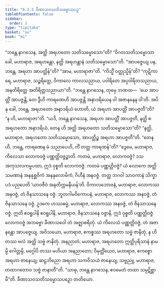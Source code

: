 ```yaml
---
title: "6.2.3 ခီဏာသဝသတိသမ္မောသပဉှ"
tableOfContents: false
sidebar:
  order: 3
type: "tipitaka"
basket: "su"
book: "mi"
---
```



<DynamicBreadcrumb />

<Division number="182" book="mi" e="ch" v="28">

<Paragraph number="1174" book="mi">
“ဘန္တေ နာဂသေန, အတ္ထိ အရဟတော သတိသမ္မောသော”တိ? “ဝိဂတသတိသမ္မောသာ ခေါ, မဟာရာဇ, အရဟန္တော, နတ္ထိ အရဟန္တာနံ သတိသမ္မောသော”တိ. “အာပဇ္ဇေယျ ပန, ဘန္တေ, အရဟာ အာပတ္တိန်”တိ? “အာမ, မဟာရာဇာ”တိ. “ကိသ္မိံ ဝတ္ထုသ္မိန်”တိ? “ကုဋိကာရေ, မဟာရာဇ, သဉ္စရိတ္တေ, ဝိကာလေ ကာလသညာယ, ပဝါရိတေ အပ္ပဝါရိတသညာယ, အနတိရိတ္တေ အတိရိတ္တသညာယာ”တိ.
</Paragraph>

<Paragraph number="1175" book="mi">
“ဘန္တေ နာဂသေန, တုမှေ ဘဏထ—  ‘ယေ အာပတ္တိံ အာပဇ္ဇန္တိ, တေ ဒွီဟိ ကာရဏေဟိ အာပဇ္ဇန္တိ အနာဒရိယေန ဝါ အဇာနနေန ဝါ’တိ. အပိ နု ခေါ, ဘန္တေ, အရဟတော အနာဒရိယံ ဟောတိ, ယံ အရဟာ အာပတ္တိံ အာပဇ္ဇတီ”တိ? “န ဟိ, မဟာရာဇာ”တိ.
</Paragraph>

<Paragraph number="1176" book="mi">
“ယဒိ, ဘန္တေ နာဂသေန, အရဟာ အာပတ္တိံ အာပဇ္ဇတိ, နတ္ထိ စ အရဟတော အနာဒရိယံ, တေန ဟိ အတ္ထိ အရဟတော သတိသမ္မောသော”တိ? “နတ္ထိ, မဟာရာဇ, အရဟတော သတိသမ္မောသော, အာပတ္တိဉ္စ အရဟာ အာပဇ္ဇတီ”တိ.
</Paragraph>

<Paragraph number="1177" book="mi">
“တေန ဟိ, ဘန္တေ, ကာရဏေန မံ သညာပေဟိ, ကိံ တတ္ထ ကာရဏန်”တိ? “ဒွေမေ, မဟာရာဇ, ကိလေသာ လောကဝဇ္ဇံ ပဏ္ဏတ္တိဝဇ္ဇဉ္စာတိ. ကတမံ, မဟာရာဇ, လောကဝဇ္ဇံ? ဒသ အကုသလကမ္မပထာ, ဣဒံ ဝုစ္စတိ လောကဝဇ္ဇံ. ကတမံ ပဏ္ဏတ္တိဝဇ္ဇံ? ယံ လောကေ အတ္ထိ သမဏာနံ အနနုစ္ဆဝိကံ အနနုလောမိကံ, ဂိဟီနံ အနဝဇ္ဇံ. တတ္ထ ဘဂဝါ သာဝကာနံ သိက္ခာပဒံ ပညပေတိ ‘ယာဝဇီဝံ အနတိက္ကမနီယန်’တိ. ဝိကာလဘောဇနံ, မဟာရာဇ, လောကဿ အနဝဇ္ဇံ, တံ ဇိနသာသနေ ဝဇ္ဇံ. ဘူတဂါမဝိကောပနံ, မဟာရာဇ, လောကဿ အနဝဇ္ဇံ, တံ ဇိနသာသနေ ဝဇ္ဇံ. ဥဒကေ ဟဿဓမ္မံ, မဟာရာဇ, လောကဿ အနဝဇ္ဇံ, တံ ဇိနသာသနေ ဝဇ္ဇံ. ဣတိ ဧဝရူပါနိ ဧဝရူပါနိ, မဟာရာဇ, ဇိနသာသနေ ဝဇ္ဇာနိ, ဣဒံ ဝုစ္စတိ ပဏ္ဏတ္တိဝဇ္ဇံ. လောကဝဇ္ဇံ အဘဗ္ဗော ခီဏာသဝေါ တံ အဇ္ဈာစရိတုံ.
</Paragraph>

<Paragraph number="1178" book="mi">
ယံ ကိလေသံ ပဏ္ဏတ္တိဝဇ္ဇံ, တံ အဇာနန္တော အာပဇ္ဇေယျ. အဝိသယော, မဟာရာဇ, ဧကစ္စဿ အရဟတော သဗ္ဗံ ဇာနိတုံ, န ဟိ တဿ ဗလံ အတ္ထိ သဗ္ဗံ ဇာနိတုံ. အနညာတံ, မဟာရာဇ, အရဟတော ဣတ္ထိပုရိသာနံ နာမမ္ပိ ဂေါတ္တမ္ပိ, မဂ္ဂေါပိ တဿ မဟိယာ အနညာတော; ဝိမုတ္တိံယေဝ, မဟာရာဇ, ဧကစ္စော အရဟာ ဇာနေယျ; ဆဠဘိညော အရဟာ သကဝိသယံ ဇာနေယျ; သဗ္ဗညူ, မဟာရာဇ, တထာဂတောဝ သဗ္ဗံ ဇာနာတီ”တိ. “သာဓု, ဘန္တေ နာဂသေန, ဧဝမေတံ တထာ သမ္ပဋိစ္ဆာမီ”တိ.

</Paragraph>
</Division>

<Paragraph number="1179" type="center" book="mi">
ခီဏာသဝသတိသမ္မောသပဉှော တတိယော.
</Paragraph>